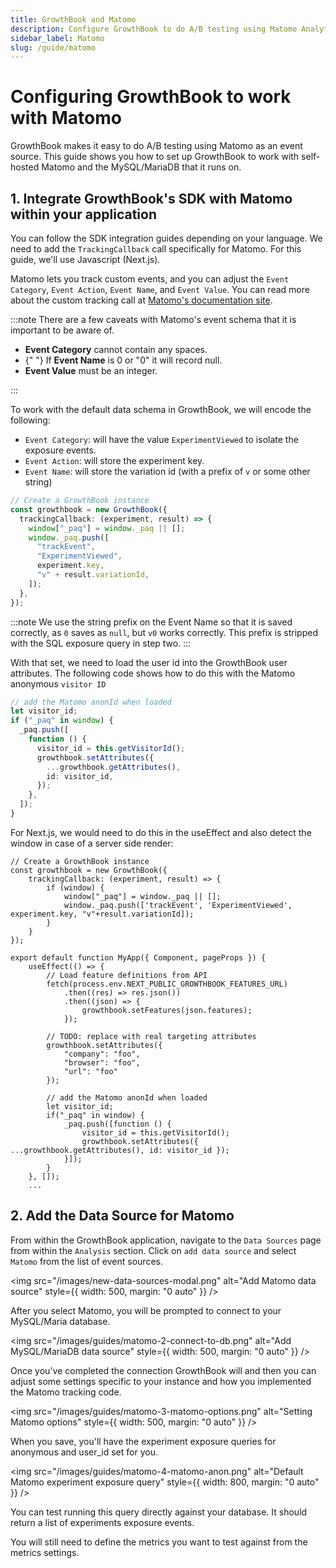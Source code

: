 ```yaml
---
title: GrowthBook and Matomo
description: Configure GrowthBook to do A/B testing using Matomo Analytics
sidebar_label: Matomo
slug: /guide/matomo
---
```


# Configuring GrowthBook to work with Matomo

GrowthBook makes it easy to do A/B testing using Matomo as an event source. This guide shows you how to set up GrowthBook to work with self-hosted Matomo and the MySQL/MariaDB that it runs on.

## 1. Integrate GrowthBook's SDK with Matomo within your application

You can follow the SDK integration guides depending on your language. We need to add the `TrackingCallback` call
specifically for Matomo. For this guide, we'll use Javascript (Next.js).

Matomo lets you track custom events, and you can adjust the `Event Category`, `Event Action`, `Event Name`, and
`Event Value`. You can read more about the custom tracking call at [Matomo's documentation site](https://matomo.org/faq/reports/implement-event-tracking-with-matomo/).

:::note
There are a few caveats with Matomo's event schema that it is important to be aware of.

  <ul>
    <li>
      <strong>Event Category</strong> cannot contain any spaces.
    </li>
    <li>
      {" "}
      If <strong>Event Name</strong> is 0 or "0" it will record null.
    </li>
    <li>
      <strong>Event Value</strong> must be an integer.
    </li>
  </ul>
:::

To work with the default data schema in GrowthBook, we will encode the following:

- `Event Category`: will have the value `ExperimentViewed` to isolate the exposure events.
- `Event Action`: will store the experiment key.
- `Event Name`: will store the variation id (with a prefix of `v` or some other string)

```ts
// Create a GrowthBook instance
const growthbook = new GrowthBook({
  trackingCallback: (experiment, result) => {
    window["_paq"] = window._paq || [];
    window._paq.push([
      "trackEvent",
      "ExperimentViewed",
      experiment.key,
      "v" + result.variationId,
    ]);
  },
});
```

:::note
We use the string prefix on the Event Name so that it is saved correctly, as `0`
saves as `null`, but `v0` works correctly. This prefix is stripped with the SQL
exposure query in step two.
:::

With that set, we need to load the user id into the GrowthBook user attributes. The following code shows how to do this with the Matomo anonymous `visitor ID`

```ts
// add the Matomo anonId when loaded
let visitor_id;
if ("_paq" in window) {
  _paq.push([
    function () {
      visitor_id = this.getVisitorId();
      growthbook.setAttributes({
        ...growthbook.getAttributes(),
        id: visitor_id,
      });
    },
  ]);
}
```

For Next.js, we would need to do this in the useEffect and also detect the window in case of a server side render:

```tsx
// Create a GrowthBook instance
const growthbook = new GrowthBook({
    trackingCallback: (experiment, result) => {
        if (window) {
            window["_paq"] = window._paq || [];
            window._paq.push(['trackEvent', 'ExperimentViewed', experiment.key, "v"+result.variationId]);
        }
    }
});

export default function MyApp({ Component, pageProps }) {
    useEffect(() => {
        // Load feature definitions from API
        fetch(process.env.NEXT_PUBLIC_GROWTHBOOK_FEATURES_URL)
            .then((res) => res.json())
            .then((json) => {
                growthbook.setFeatures(json.features);
            });

        // TODO: replace with real targeting attributes
        growthbook.setAttributes({
            "company": "foo",
            "browser": "foo",
            "url": "foo"
        });

        // add the Matomo anonId when loaded
        let visitor_id;
        if("_paq" in window) {
            _paq.push([function () {
                visitor_id = this.getVisitorId();
                growthbook.setAttributes({ ...growthbook.getAttributes(), id: visitor_id });
            }]);
        }
    }, []);
    ...
```

## 2. Add the Data Source for Matomo

From within the GrowthBook application, navigate to the `Data Sources` page from within the `Analysis` section. Click on `add data source` and select `Matomo` from the list of event sources.

<img
  src="/images/new-data-sources-modal.png"
  alt="Add Matomo data source"
  style={{ width: 500, margin: "0 auto" }}
/>

After you select Matomo, you will be prompted to connect to your MySQL/Maria database.

<img
    src="/images/guides/matomo-2-connect-to-db.png"
    alt="Add MySQL/MariaDB data source"
    style={{ width: 500, margin: "0 auto" }}
/>

Once you've completed the connection GrowthBook will and then you can adjust some settings specific to your instance and how you implemented the Matomo tracking code.

<img
  src="/images/guides/matomo-3-matomo-options.png"
  alt="Setting Matomo options"
  style={{ width: 500, margin: "0 auto" }}
/>

When you save, you'll have the experiment exposure queries for anonymous and user_id set for you.

<img
  src="/images/guides/matomo-4-matomo-anon.png"
  alt="Default Matomo experiment exposure query"
  style={{ width: 800, margin: "0 auto" }}
/>

You can test running this query directly against your database. It should return a list of experiments exposure events.

You will still need to define the metrics you want to test against from the metrics settings.
